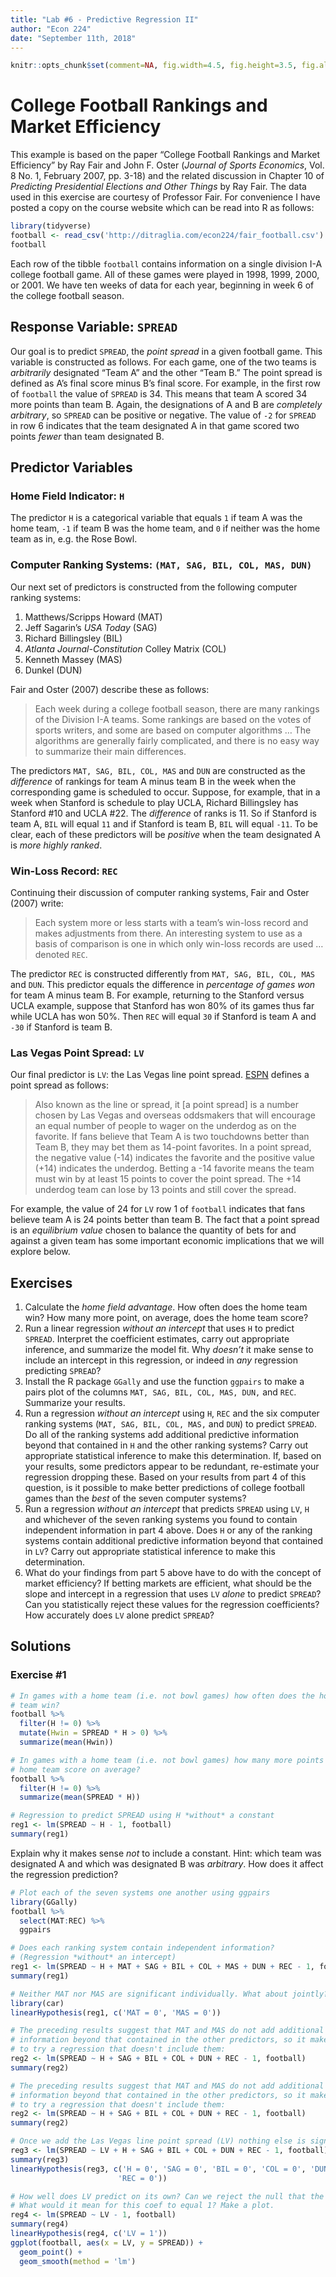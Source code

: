 ```yaml
---
title: "Lab #6 - Predictive Regression II"
author: "Econ 224"
date: "September 11th, 2018"
---
```


<!-- knitr global options -->
```r
knitr::opts_chunk$set(comment=NA, fig.width=4.5, fig.height=3.5, fig.align = 'center')
```

# College Football Rankings and Market Efficiency 

This example is based on the paper "College Football Rankings and Market Efficiency" by Ray Fair and John F.\ Oster (*Journal of Sports Economics*, Vol. 8 No. 1, February 2007, pp. 3-18) and the related discussion in Chapter 10 of *Predicting Presidential Elections and Other Things* by Ray Fair.
The data used in this exercise are courtesy of Professor Fair.
For convenience I have posted a copy on the course website which can be read into R as follows:
```r
library(tidyverse)
football <- read_csv('http://ditraglia.com/econ224/fair_football.csv')
football
```
Each row of the tibble `football` contains information on a single division I-A college football game.
All of these games were played in 1998, 1999, 2000, or 2001.
We have ten weeks of data for each year, beginning in week 6 of the college football season.

## Response Variable: `SPREAD`
Our goal is to predict `SPREAD`, the *point spread* in a given football game.
This variable is constructed as follows.
For each game, one of the two teams is *arbitrarily* designated "Team A" and the other "Team B."
The point spread is defined as A's final score minus B's final score.
For example, in the first row of `football` the value of `SPREAD` is 34.
This means that team A scored 34 more points than team B.
Again, the designations of A and B are *completely arbitrary*, so `SPREAD` can be positive or negative.
The value of `-2` for `SPREAD` in row 6 indicates that the team designated A in that game scored two points *fewer* than team designated B.

## Predictor Variables

### Home Field Indicator: `H`
The predictor `H` is a categorical variable that equals `1` if team A was the home team, `-1` if team B was the home team, and `0` if neither was the home team as in, e.g. the Rose Bowl.


### Computer Ranking Systems: `(MAT, SAG, BIL, COL, MAS, DUN)`

Our next set of predictors is constructed from the following computer ranking systems:

1. Matthews/Scripps Howard (MAT)
2. Jeff Sagarin's *USA Today* (SAG)
3. Richard Billingsley (BIL)
4. *Atlanta Journal-Constitution* Colley Matrix (COL)
5. Kenneth Massey (MAS)
6. Dunkel (DUN)

Fair and Oster (2007) describe these as follows:

> Each week during a college football season, there are many rankings of the Division I-A teams. Some rankings are based on the votes of sports writers, and some are based on computer algorithms ...  The algorithms are generally fairly complicated, and there is no easy way to summarize their main differences. 

The predictors `MAT, SAG, BIL, COL, MAS` and `DUN` are constructed as the *difference* of rankings for team A minus team B in the week when the corresponding game is scheduled to occur.
Suppose, for example, that in a week when Stanford is schedule to play UCLA, Richard Billingsley has Stanford \#10 and UCLA \#22.
The *difference* of ranks is 11.
So if Stanford is team A, `BIL` will equal `11` and if Stanford is team B, `BIL` will equal `-11`.
To be clear, each of these predictors will be *positive* when the team designated A is *more highly ranked*.

### Win-Loss Record: `REC`

Continuing their discussion of computer ranking systems, Fair and Oster (2007) write:

> Each system more or less starts with a team's win-loss record and makes adjustments from there. An interesting system to use as a basis of comparison is one in which only win-loss records are used ... denoted `REC`.

The predictor `REC` is constructed differently from `MAT, SAG, BIL, COL, MAS` and `DUN`.
This predictor equals the difference in *percentage of games won* for team A minus team B.
For example, returning to the Stanford versus UCLA example, suppose that Stanford has won 80\% of its games thus far while UCLA has won 50\%.
Then `REC` will equal `30` if Stanford is team A and `-30` if Stanford is team B.

### Las Vegas Point Spread: `LV`
Our final predictor is `LV`: the Las Vegas line point spread.
[ESPN](http://www.espn.com/college-football/lines) defines a point spread as follows:

> Also known as the line or spread, it [a point spread] is a number chosen by Las Vegas and overseas oddsmakers that will encourage an equal number of people to wager on the underdog as on the favorite. If fans believe that Team A is two touchdowns better than Team B, they may bet them as 14-point favorites. In a point spread, the negative value (-14) indicates the favorite and the positive value (+14) indicates the underdog. Betting a -14 favorite means the team must win by at least 15 points to cover the point spread. The +14 underdog team can lose by 13 points and still cover the spread. 

For example, the value of 24 for `LV` row 1 of `football` indicates that fans believe team A is 24 points better than team B.
The fact that a point spread is an *equilibrium value* chosen to balance the quantity of bets for and against a given team has some important economic implications that we will explore below.

## Exercises
1. Calculate the *home field advantage*.
   How often does the home team win?
   How many more point, on average, does the home team score?
2. Run a linear regression *without an intercept* that uses `H` to predict `SPREAD`. Interpret the coefficient estimates, carry out appropriate inference, and summarize the model fit. Why *doesn't* it make sense to include an intercept in this regression, or indeed in *any* regression predicting `SPREAD`?
3. Install the R package `GGally` and use the function `ggpairs` to make a pairs plot of the columns `MAT, SAG, BIL, COL, MAS, DUN,` and `REC`. Summarize your results. 
4. Run a regression *without an intercept* using `H`, `REC` and the six computer ranking systems (`MAT, SAG, BIL, COL, MAS,` and `DUN`) to predict `SPREAD`. 
   Do all of the ranking systems add additional predictive information beyond that contained in `H` and the other ranking systems? 
   Carry out appropriate statistical inference to make this determination.
   If, based on your results, some predictors appear to be redundant, re-estimate your regression dropping these.
   Based on your results from part 4 of this question, is it possible to make better predictions of college football games than the *best* of the seven computer systems? 
5. Run a regression *without an intercept* that predicts `SPREAD` using `LV`, `H` and whichever of the seven ranking systems you found to contain independent information in part 4 above. Does `H` or any of the ranking systems contain additional predictive information beyond that contained in `LV`? Carry out appropriate statistical inference to make this determination. 
6. What do your findings from part 5 above have to do with the concept of market efficiency?
   If betting markets are efficient, what should be the slope and intercept in a regression that uses `LV` *alone* to predict `SPREAD`?
   Can you statistically reject these values for the regression coefficients?
   How accurately does `LV` alone predict `SPREAD`?

## Solutions 
<!-- ANS_START -->
### Exercise \#1

```r
# In games with a home team (i.e. not bowl games) how often does the home
# team win?
football %>%
  filter(H != 0) %>%
  mutate(Hwin = SPREAD * H > 0) %>%
  summarize(mean(Hwin))
```
```r
# In games with a home team (i.e. not bowl games) how many more points does the
# home team score on average?
football %>%
  filter(H != 0) %>%
  summarize(mean(SPREAD * H))
```

```r
# Regression to predict SPREAD using H *without* a constant
reg1 <- lm(SPREAD ~ H - 1, football)
summary(reg1)
```

 Explain why it makes sense *not* to include a constant. Hint: which team was
 designated A and which was designated B was *arbitrary*. How does it affect
 the regression prediction?

```r
# Plot each of the seven systems one another using ggpairs                   
library(GGally)
football %>%
  select(MAT:REC) %>%
  ggpairs
```
```r
# Does each ranking system contain independent information?
# (Regression *without* an intercept)
reg1 <- lm(SPREAD ~ H + MAT + SAG + BIL + COL + MAS + DUN + REC - 1, football)
summary(reg1)
```

```r
# Neither MAT nor MAS are significant individually. What about jointly?
library(car)
linearHypothesis(reg1, c('MAT = 0', 'MAS = 0'))
```

```r
# The preceding results suggest that MAT and MAS do not add additional predictive
# information beyond that contained in the other predictors, so it makes sense
# to try a regression that doesn't include them:
reg2 <- lm(SPREAD ~ H + SAG + BIL + COL + DUN + REC - 1, football)
summary(reg2)

# The preceding results suggest that MAT and MAS do not add additional predictive
# information beyond that contained in the other predictors, so it makes sense
# to try a regression that doesn't include them:
reg2 <- lm(SPREAD ~ H + SAG + BIL + COL + DUN + REC - 1, football)
summary(reg2)
```

```r
# Once we add the Las Vegas line point spread (LV) nothing else is significant!
reg3 <- lm(SPREAD ~ LV + H + SAG + BIL + COL + DUN + REC - 1, football)
summary(reg3)
linearHypothesis(reg3, c('H = 0', 'SAG = 0', 'BIL = 0', 'COL = 0', 'DUN = 0',
                        'REC = 0'))

# How well does LV predict on its own? Can we reject the null that the coef is 1?
# What would it mean for this coef to equal 1? Make a plot.
reg4 <- lm(SPREAD ~ LV - 1, football)
summary(reg4)
linearHypothesis(reg4, c('LV = 1'))
ggplot(football, aes(x = LV, y = SPREAD)) +
  geom_point() +
  geom_smooth(method = 'lm')
```


<!-- ANS_END -->
